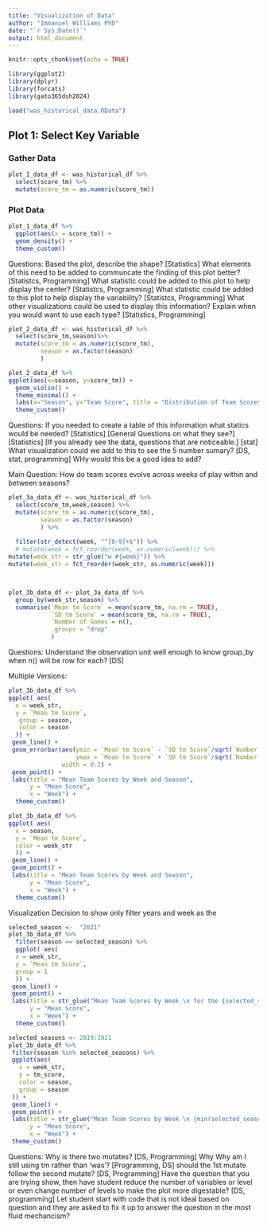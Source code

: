 ```yaml
---
title: "Visualization of Data"
author: "Immanuel Williams PhD"
date: "`r Sys.Date()`"
output: html_document
---
```


```r
knitr::opts_chunk$set(echo = TRUE)
```


```r
library(ggplot2)
library(dplyr)
library(forcats)
library(gato365dsh2024)
```


```r
load("was_historical_data.RData")
```

## Plot 1: Select Key Variable
### Gather Data
```r
plot_1_data_df <- was_historical_df %>% 
  select(score_tm) %>% 
  mutate(score_tm = as.numeric(score_tm))
```



### Plot Data
```r
plot_1_data_df %>% 
  ggplot(aes(x = score_tm)) +
  geom_density() +
  theme_custom()
```

Questions: 
Based the plot, describe the shape? [Statistics]
What elements of this need to be added to communcate the finding of this plot better? [Statistcs, Programming]
What statistic could be added to this plot to help display the center? [Statistcs, Programming]
What statistic could be added to this plot to help display the variability? [Statistcs, Programming]
What other visualizations could be used to display this information? Explain when you would want to use each type? [Statistics, Programming]



```r
plot_2_data_df <- was_historical_df %>% 
  select(score_tm,season)%>% 
  mutate(score_tm = as.numeric(score_tm),
         season = as.factor(season)
         )
```


```r
plot_2_data_df %>% 
ggplot(aes(x=season, y=score_tm)) +
  geom_violin() +
  theme_minimal() +
  labs(x="Season", y="Team Score", title = "Distribution of Team Scores by Season") +
  theme_custom()
```


Questions:
If you needed to create a table of this information what statics would be needed? [Statistics]
[General Questions on what they see?] [Statistics]
[If you already see the data, questions that are noticeable.] [stat]
What visualization could we add to this to see the 5 number sumary? [DS, stat, programming]
WHy would this be a good idea to add?













Main Question: How do team scores evolve across weeks of play within and between seasons?

```r
plot_3a_data_df <- was_historical_df %>% 
  select(score_tm,week,season) %>% 
  mutate(score_tm = as.numeric(score_tm),
         season = as.factor(season)
         ) %>% 
  
  filter(str_detect(week, "^[0-9]+$")) %>% 
  # mutate(week = fct_reorder(week, as.numeric(week))) %>% 
mutate(week_str = str_glue("w #{week}")) %>%
mutate(week_str = fct_reorder(week_str, as.numeric(week)))



plot_3b_data_df <- plot_3a_data_df %>% 
  group_by(week_str,season) %>% 
  summarise(`Mean tm Score` = mean(score_tm, na.rm = TRUE),
            `SD tm Score` = mean(score_tm, na.rm = TRUE),
            `Number of Games`= n(), 
            .groups = "drop"
            ) 
```

Questions:
Understand the observation unit well enough to know group_by when n() will be row for each? [DS]

Multiple Versions: 

```r

plot_3b_data_df %>% 
ggplot( aes(
  x = week_str, 
  y = `Mean tm Score`, 
   group = season, 
   color = season
  )) +
 geom_line() +
 geom_errorbar(aes(ymin = `Mean tm Score` - `SD tm Score`/sqrt(`Number of Games`),
                   ymax = `Mean tm Score` + `SD tm Score`/sqrt(`Number of Games`)),
               width = 0.2) +
 geom_point() +
 labs(title = "Mean Team Scores by Week and Season",
      y = "Mean Score",
      x = "Week") +
  theme_custom()
```


```r
plot_3b_data_df %>% 
ggplot( aes(
  x = season, 
  y = `Mean tm Score`, 
  color = week_str
  )) +
 geom_line() +
 geom_point() +
 labs(title = "Mean Team Scores by Week and Season",
      y = "Mean Score",
      x = "Week") +
  theme_custom()
```



Visualization Decision to show only filter years and week as the 

```r
selected_season <-  "2021"
plot_3b_data_df %>% 
  filter(season == selected_season) %>% 
  ggplot( aes(
  x = week_str, 
  y = `Mean tm Score`,
  group = 1
  )) +
 geom_line() +
 geom_point() +
 labs(title = str_glue("Mean Team Scores by Week \n for the {selected_season} Season"),
      y = "Mean Score",
      x = "Week") +
  theme_custom()
```



```r
selected_seasons <- 2019:2021
plot_3b_data_df %>% 
 filter(season %in% selected_seasons) %>% 
 ggplot(aes(
   x = week_str, 
   y = tm_score,
   color = season,
   group = season
 )) +
 geom_line() +
 geom_point() +
 labs(title = str_glue("Mean Team Scores by Week \n {min(selected_seasons)}-{max(selected_seasons)} Seasons"),
      y = "Mean Score",
      x = "Week") +
 theme_custom()
```









Questions:
Why is there two mutates? [DS, Programming]
Why Why am I still using tm rather than 'was'? [Programming, DS]
should the 1st mutate follow the second mutate? [DS, Programming]
Have the question that you are trying show, then have student reduce the number of variables or level or even change number of levels to make the plot more digestable? [DS, programming]
Let student start with code that is not ideal based on question and they are asked to fix it up to answer the question in the most fluid mechancism?


